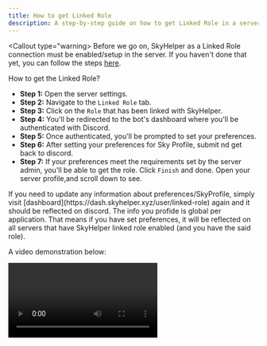 ---
title: How to get Linked Role
description: A step-by-step guide on how to get Linked Role in a server
---

<Callout type="warning>
Before we go on, SkyHelper as a Linked Role connection must be enabled/setup in the server. If you haven't done that yet, you can follow the steps [here](/linked-role/how-to-enable).
</Callout>

How to get the Linked Role?

- **Step 1:** Open the server settings.
- **Step 2:** Navigate to the `Linked Role` tab.
- **Step 3:** Click on the `Role` that has been linked with SkyHelper.
- **Step 4:** You'll be redirected to the bot's dashboard where you'll be authenticated with Discord.
- **Step 5:** Once authenticated, you'll be prompted to set your preferences.
- **Step 6:** After setting your preferences for Sky Profile, submit nd get back to discord.
- **Step 7:** If your preferences meet the requirements set by the server admin, you'll be able to get the role. Click `Finish` and done. Open your server profile,and scroll down to see.

<Callout type="info">
  If you need to update any information about preferences/SkyProfile, simply visit
  [dashboard](https://dash.skyhelper.xyz/user/linked-role) again and it should be reflected on discord.
</Callout>

<Callout type="warning">
  The info you profide is global per application. That means if you have set preferences, it will be reflected on all servers that
  have SkyHelper linked role enabled (and you have the said role).
</Callout>

A video demonstration below:

<video width={500} height={500} controls preload="auto">
  <source src="/linked-role/get-role.mp4" type="video/mp4" />
</video>
